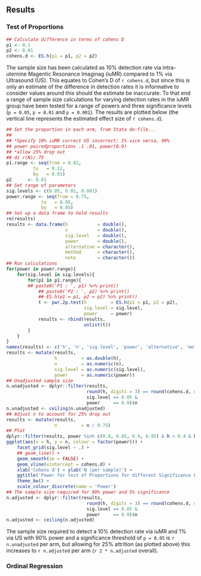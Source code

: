 ## Results

### Test of Proportions

```r
## Calculate difference in terms of cohens D
p1 <- 0.1
p2 <- 0.01
cohens.d <- ES.h(p1 = p1, p2 = p2)

```

The sample size has been calculated as 10% detection rate via intra-uternine Magentic Resonance Imaginag (iuMR) compared to 1% via Ultrasound (US).  This equates to Cohen's D of `r cohens.d`, but since this is only an estimate of the difference in detection rates it is informative to consider values around this should the estimate be inaccurate.  To that end a range of sample size calculations for varying detection rates in the iuMR group have been tested for a range of powers and three significance levels (`p = 0.05`, `p = 0.01` and `p = 0.001`).  The results are plotted below (the vertical line represents the estimated effect size of `r cohens.d`).

```r
## Set the proportion in each arm, from Stata do-file...
##
## *Specify 10% iuMR correct US incorrect; 1% vice versa, 90%
## power pairedproportions .1 .01, power(0.9)
## *allow 25% drop out
## di r(N)/.75
p1.range <- seq(from = 0.02,
          to   = 0.12,
          by   = 0.01)
p2      <- 0.01
## Set range of parameters
sig.levels <- c(0.05, 0.01, 0.001)
power.range <- seq(from = 0.75,
             to   = 0.95,
             by   = 0.05)
## Set up a data frame to hold results
rm(results)
results <- data.frame(h           = double(),
                      n           = double(),
                      sig.level   = double(),
                      power       = double(),
                      alternative = character(),
                      method      = character(),
                      note        = character())
## Run calculations
for(power in power.range){
    for(sig.level in sig.levels){
        for(p1 in p1.range){
        ## paste0('P1 : ', p1) %>% print()
            ## paste0('P2 : ', p2) %>% print()
            ## ES.h(p1 = p1, p2 = p2) %>% print()
            t <- pwr.2p.test(h         = ES.h(p1 = p1, p2 = p2),
                             sig.level = sig.level,
                             power     = power)
            results <- rbind(results,
                             unlist(t))
        }
    }
}
names(results) <- c('h', 'n', 'sig.level', 'power', 'alternative', 'method', 'note')
results <- mutate(results,
                  h         = as.double(h),
                  n         = as.numeric(n),
                  sig.level = as.numeric(sig.level),
                  power     = as.numeric(power))
## Unadjusted sample size
n.unadjusted <- dplyr::filter(results,
                              round(h, digits = 3) == round(cohens.d, digits = 3) &
                              sig.level == 0.05 &
                              power     == 0.9)$n
n.unadjusted <- ceiling(n.unadjusted)
## Adjust n to account for 25% drop out
results <- mutate(results,
                  n         = n / 0.75)
## Plot
dplyr::filter(results, power %in% c(0.8, 0.85, 0.9, 0.95) & h > 0.4 & h < 0.5) %>%
ggplot(aes(x = h, y = n, colour = factor(power))) +
    facet_grid(sig.level ~ .) +
    ## geom_line() +
    geom_smooth(se = FALSE) +
    geom_vline(xintercept = cohens.d) +
    xlab('Cohens d') + ylab('N (per sample)') +
    ggtitle('Power for test of Proportions for different Significance Levels') +
    theme_bw() +
    scale_colour_discrete(name = 'Power')
## The sample size required for 90% power and 5% significance
n.adjusted <- dplyr::filter(results,
                              round(h, digits = 3) == round(cohens.d, digits = 3) &
                              sig.level == 0.05 &
                              power     == 0.9)$n
n.adjusted <- ceiling(n.adjusted)

```

The sample size required to detect a 10% detection rate via iuMR and 1% via US with 90% power and a significance threshold of `p = 0.05` is `r n.unadjusted` per arm, but allowing for 25% attrition (as plotted above) this increases to `r n.adjusted` per arm (`r 2 * n.adjusted` overall).

### Ordinal Regression

```r

```
